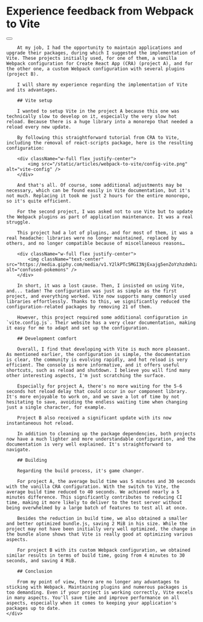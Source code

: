 
<div className="min-h-full m-8">
    <div className="container mx-auto max-w-full lg:max-w-2xl prose prose-headings:mt-8 prose-headings:font-semibold prose-headings:text-black prose-h1:text-5xl prose-h2:text-4xl prose-h3:text-3xl prose-h4:text-2xl prose-h5:text-xl prose-h6:text-lg dark:prose-headings:text-white">
        <div className="flex justify-between items-center">
            <h1>Experience feedback from Webpack to Vite</h1>
            <Button variant="outline" size="icon" asChild>
                <Link href='/' replace>
                    <ChevronLeft />
                </Link>
            </Button>
        </div>

        At my job, I had the opportunity to maintain applications and upgrade their packages, during which I suggested the implementation of Vite. These projects initially used, for one of them, a vanilla Webpack configuration for Create React App (CRA) (project A), and for the other one, a custom Webpack configuration with several plugins (project B).

        I will share my experience regarding the implementation of Vite and its advantages.

        ## Vite setup

        I wanted to setup Vite in the project A because this one was technically slow to develop on it, especially the very slow hot reload. Because there is a huge library into a monorepo that needed a reload every new update.

        By following this straightforward tutorial from CRA to Vite, including the removal of react-scripts package, here is the resulting configuration:

        <div className="w-full flex justify-center">
            <img src="/static/articles/webpack-to-vite/config-vite.png" alt="vite-config" />
        </div>

        And that's all. Of course, some additional adjustments may be necessary, which can be found easily in Vite documentation, but it's not much. Replacing it took me just 2 hours for the entire monorepo, so it's quite efficient.

        For the second project, I was asked not to use Vite but to update the Webpack plugins as part of application maintenance. It was a real struggle.

        This project had a lot of plugins, and for most of them, it was a real headache: libraries were no longer maintained, replaced by others, and no longer compatible because of miscellaneous reasons…

        <div className="w-full flex justify-center">
            <img className="text-center" src="https://media.giphy.com/media/v1.Y2lkPTc5MGI3NjExajg5enZoYzhzdmh1aWh3amo5dHNmMmRzYXZnOWNnbXR3aWwxdnZrNSZlcD12MV9pbnRlcm5hbF9naWZfYnlfaWQmY3Q9Zw/3oz8xTJXSZE2ciPwJi/giphy.gif" alt="confused-pokemons" />
        </div>

        In short, it was a lost cause. Then, I insisted on using Vite, and... tadam! The configuration was just as simple as the first project, and everything worked. Vite now supports many commonly used libraries effortlessly. Thanks to this, we significantly reduced the configuration-related packages by removing 21 of them.

        However, this project required some additional configuration in `vite.config.js`. Their website has a very clear documentation, making it easy for me to adapt and set up the configuration.

        ## Development comfort

        Overall, I find that developing with Vite is much more pleasant. As mentioned earlier, the configuration is simple, the documentation is clear, the community is evolving rapidly, and hot reload is very efficient. The console is more informative, and it offers useful shortcuts, such as reload and shutdown. I believe you will find many other interesting aspects, I'm just scratching the surface.

        Especially for project A, there's no more waiting for the 5-6 seconds hot reload delay that could occur in our component library. It's more enjoyable to work on, and we save a lot of time by not hesitating to save, avoiding the endless waiting time when changing just a single character, for example.

        Project B also received a significant update with its now instantaneous hot reload.

        In addition to cleaning up the package dependencies, both projects now have a much lighter and more understandable configuration, and the documentation is very well explained. It's straightforward to navigate.

        ## Building

        Regarding the build process, it's game changer.

        For project A, the average build time was 5 minutes and 30 seconds with the vanilla CRA configuration. With the switch to Vite, the average build time reduced to 40 seconds. We achieved nearly a 5 minutes difference. This significantly contributes to reducing CI time, making it more likely to deliver to the test server without being overwhelmed by a large batch of features to test all at once.

        Besides the reduction in build time, we also obtained a smaller and better optimized bundle.js, saving 2 MiB in his size. While the project may not have been initially very well optimized, the change in the bundle alone shows that Vite is really good at optimizing various aspects.

        For project B with its custom Webpack configuration, we obtained similar results in terms of build time, going from 4 minutes to 30 seconds, and saving 4 MiB.

        ## Conclusion

        From my point of view, there are no longer any advantages to sticking with Webpack. Maintaining plugins and numerous packages is too demanding. Even if your project is working correctly, Vite excels in many aspects. You'll save time and improve performance on all aspects, especially when it comes to keeping your application's packages up to date.
    </div>

</div>

